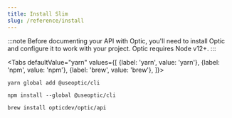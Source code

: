 ```yaml
---
title: Install Slim
slug: /reference/install
---
```



:::note
Before documenting your API with Optic, you'll need to install Optic and configure it to work with your project. Optic requires Node v12+.
:::

<Tabs
  defaultValue="yarn"
  values={[
    {label: 'yarn', value: 'yarn'},
    {label: 'npm', value: 'npm'},
    {label: 'brew', value: 'brew'},
  ]}>

<TabItem value="yarn">

`yarn global add @useoptic/cli`

</TabItem>

<TabItem value="npm">

`npm install --global @useoptic/cli`

</TabItem>

<TabItem value="brew">

`brew install opticdev/optic/api`

</TabItem>

</Tabs>

<GetHelp/>